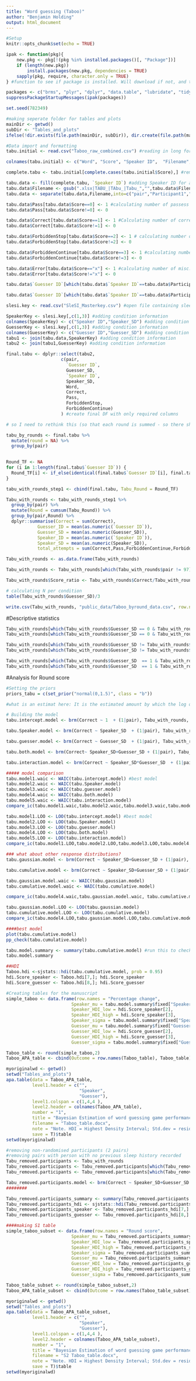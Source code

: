 ```yaml
---
title: "Word guessing (Taboo)"
author: "Benjamin Holding"
output: html_document
---
```


```r
#Setup
knitr::opts_chunk$set(echo = TRUE)

ipak <- function(pkg){
    new.pkg <- pkg[!(pkg %in% installed.packages()[, "Package"])]
    if (length(new.pkg)) 
        install.packages(new.pkg, dependencies = TRUE)
    sapply(pkg, require, character.only = TRUE)
} #function to see if package is installed. Will download if not, and then opens it.

packages <- c("brms", "plyr", "dplyr", "data.table", "lubridate", "tidyr", "xlsx", "tidyr", "apaStyle","sjstats", "BEST", "ggridges", "ggpubr", "tidybayes") #packages that are required
suppressPackageStartupMessages(ipak(packages))

set.seed(782349)

#making seperate folder for tables and plots
mainDir <- getwd()
subDir <- "Tables_and_plots"
ifelse(!dir.exists(file.path(mainDir, subDir)), dir.create(file.path(mainDir, subDir)), FALSE)
```


```r
#Data import and formatting
tabu.initial <- read.csv("Taboo_raw_combined.csv") #reading in long form data

colnames(tabu.initial) <- c("Word",	"Score", "Speaker ID",	"Filename", "Notes") #changing column names

complete.tabu <- tabu.initial[complete.cases(tabu.initial$Score),] #removing missing rows

tabu.data <- fill(complete.tabu, `Speaker ID`) #adding Speaker ID for all rows
tabu.data$Filename <- gsub(".xlsx|TABU_|TAbu_|Tabu_","",tabu.data$Filename) # changing file name to get pair identity
tabu.data <- separate(tabu.data,Filename,into=c("pair","Participant1","Participant2")) #add pair identity and seperate participant roles

tabu.data$Pass[tabu.data$Score==0] <- 1 #calculating number of passess
tabu.data$Pass[tabu.data$Score!=0] <- 0

tabu.data$Correct[tabu.data$Score==1] <- 1 #Calculating number of correct guesses
tabu.data$Correct[tabu.data$Score!=1] <- 0

tabu.data$ForbiddenStop[tabu.data$Score==2] <- 1 # calculating number of forbidden word errors
tabu.data$ForbiddenStop[tabu.data$Score!=2] <- 0

tabu.data$ForbiddenContinue[tabu.data$Score==3] <- 1 #calculating number of forbidden & cont. errors
tabu.data$ForbiddenContinue[tabu.data$Score!=3] <- 0

tabu.data$Error[tabu.data$Score=="x"] <- 1 #calculating number of misc. errors
tabu.data$Error[tabu.data$Score!="x"] <- 0

tabu.data$`Guesser ID`[which(tabu.data$`Speaker ID`==tabu.data$Participant1)] <- tabu.data$Participant2[which(tabu.data$`Speaker ID`==tabu.data$Participant1)] #specifying guesser

tabu.data$`Guesser ID`[which(tabu.data$`Speaker ID`==tabu.data$Participant2)] <- tabu.data$Participant1[which(tabu.data$`Speaker ID`==tabu.data$Participant2)] # specifying guesser

slesi.key <- read.csv("SleSI_Masterkey.csv") #open file containing sleep condition

SpeakerKey <- slesi.key[,c(1,3)] #adding condition information
colnames(SpeakerKey) <- c("Speaker ID","Speaker_SD") #adding condition information
GuesserKey <- slesi.key[,c(1,3)] #adding condition information
colnames(GuesserKey) <- c("Guesser ID","Guesser_SD") #adding condition information
tabu1 <- join(tabu.data,SpeakerKey) #adding condition information
tabu2 <- join(tabu1,GuesserKey) #adding condition information

final.tabu <- dplyr::select(tabu2,
                     c(pair,
                       `Guesser ID`,
                       Guesser_SD,
                       `Speaker ID`,
                       Speaker_SD,
                       Word,
                       Correct,
                       Pass,
                       ForbiddenStop,
                       ForbiddenContinue)
                     ) #create final DF with only required columns

# so I need to rethink this (so that each round is summed - so there should be 6 numbers per pair)

tabu_by_rounds <- final.tabu %>% 
  mutate(round = NA) %>%
  group_by(pair)
  

Round_TF <- NA
for (i in 1:length(final.tabu$`Guesser ID`)) {
  Round_TF[i] <- if_else(identical(final.tabu$`Guesser ID`[i], final.tabu$`Guesser ID`[i-1]), 0, 1)
}

tabu_with_rounds_step1 <- cbind(final.tabu, Tabu_Round = Round_TF)

Tabu_with_rounds <- tabu_with_rounds_step1 %>%
  group_by(pair) %>% 
  mutate(Round = cumsum(Tabu_Round)) %>%
  group_by(pair,Round) %>%
  dplyr::summarise(Correct = sum(Correct), 
            Guesser_ID = mean(as.numeric(`Guesser ID`)), 
            Guesser_SD = mean(as.numeric(Guesser_SD)),
            Speaker_ID = mean(as.numeric(`Speaker ID`)), 
            Speaker_SD = mean(as.numeric(Speaker_SD)),
            total_attempts = sum(Correct,Pass,ForbiddenContinue,ForbiddenContinue))

Tabu_with_rounds <- as.data.frame(Tabu_with_rounds)

Tabu_with_rounds <- Tabu_with_rounds[which(Tabu_with_rounds$pair != 97),] #removing pair with person under 18 years old. 

Tabu_with_rounds$Score_ratio <- Tabu_with_rounds$Correct/Tabu_with_rounds$total_attempts #3rd outcome variable

# calculating N per condition
table(Tabu_with_rounds$Guesser_SD)/3

write.csv(Tabu_with_rounds, "public_data/Taboo_byround_data.csv", row.names= F)
```

#Descriptive statistics
```r
Tabu_with_rounds[which(Tabu_with_rounds$Guesser_SD == 0 & Tabu_with_rounds$Speaker_SD == 0),] %>% summarise_all(mean) %>% print.data.frame()
Tabu_with_rounds[which(Tabu_with_rounds$Guesser_SD == 0 & Tabu_with_rounds$Speaker_SD == 0),] %>% summarise_all(sd) %>% print.data.frame()

Tabu_with_rounds[which(Tabu_with_rounds$Guesser_SD != Tabu_with_rounds$Speaker_SD),] %>% summarise_all(mean) %>% print.data.frame()
Tabu_with_rounds[which(Tabu_with_rounds$Guesser_SD != Tabu_with_rounds$Speaker_SD),] %>% summarise_all(sd) %>% print.data.frame()

Tabu_with_rounds[which(Tabu_with_rounds$Guesser_SD  == 1 & Tabu_with_rounds$Speaker_SD == 1),] %>% summarise_all(mean) %>% print.data.frame()
Tabu_with_rounds[which(Tabu_with_rounds$Guesser_SD  == 1 & Tabu_with_rounds$Speaker_SD == 1),] %>% summarise_all(sd) %>% print.data.frame()
```

#Analysis for Round score
```r

#Setting the priors
priors_tabu = c(set_prior("normal(0,1.5)", class = "b"))

#what is an estimat here: It is the estimated amount by which the log odds of the DV (score) would increase if IV (Sleepdep) were one unit higher.

# Building the model
tabu.intercept.model <- brm(Correct ~ 1  + (1|pair), Tabu_with_rounds, sample_prior = T, cores = 4,family = poisson())

tabu.Speaker.model <- brm(Correct ~ Speaker_SD  + (1|pair), Tabu_with_rounds,prior=priors_tabu, sample_prior = T, cores = 4,family = poisson())

tabu.guesser.model <- brm(Correct ~ Guesser_SD  + (1|pair), Tabu_with_rounds,prior=priors_tabu, sample_prior = T, cores = 4,family = poisson())

tabu.both.model <- brm(Correct~ Speaker_SD+Guesser_SD + (1|pair), Tabu_with_rounds,prior=priors_tabu, sample_prior = T, cores = 4,family = poisson())

tabu.interaction.model <- brm(Correct ~ Speaker_SD*Guesser_SD  + (1|pair), Tabu_with_rounds,prior=priors_tabu, sample_prior = T, cores = 4,family = poisson())

##### model comparison
tabu.model1.waic <- WAIC(tabu.intercept.model) #best model
tabu.model2.waic <- WAIC(tabu.Speaker.model)
tabu.model3.waic <- WAIC(tabu.guesser.model)
tabu.model4.waic <- WAIC(tabu.both.model) 
tabu.model5.waic <- WAIC(tabu.interaction.model)
compare_ic(tabu.model1.waic,tabu.model2.waic,tabu.model3.waic,tabu.model4.waic,tabu.model5.waic) 

tabu.model1.LOO <- LOO(tabu.intercept.model) #best model
tabu.model2.LOO <- LOO(tabu.Speaker.model) 
tabu.model3.LOO <- LOO(tabu.guesser.model)
tabu.model4.LOO <- LOO(tabu.both.model) 
tabu.model5.LOO <- LOO(tabu.interaction.model)
compare_ic(tabu.model1.LOO,tabu.model2.LOO,tabu.model3.LOO,tabu.model4.LOO,tabu.model5.LOO) #same again here

### what about other response distributions?
tabu.gaussian.model <- brm(Correct ~ Speaker_SD+Guesser_SD + (1|pair), Tabu_with_rounds,prior=priors_tabu, sample_prior = T, cores = 4,family = gaussian)

tabu.cumulative.model <- brm(Correct ~ Speaker_SD+Guesser_SD + (1|pair), Tabu_with_rounds,prior=priors_tabu, sample_prior = T, cores = 4,family = cumulative)

tabu.gaussian.model.waic <- WAIC(tabu.gaussian.model) 
tabu.cumulative.model.waic <- WAIC(tabu.cumulative.model) 

compare_ic(tabu.model4.waic,tabu.gaussian.model.waic, tabu.cumulative.model.waic) #cumulative is best

tabu.gaussian.model.LOO <- LOO(tabu.gaussian.model) 
tabu.cumulative.model.LOO <- LOO(tabu.cumulative.model) 
compare_ic(tabu.model4.LOO,tabu.gaussian.model.LOO,tabu.cumulative.model.LOO) #cumulative is best

####best model 
plot(tabu.cumulative.model)
pp_check(tabu.cumulative.model)

tabu.model.summary <- summary(tabu.cumulative.model) #run this to check the parameter estimates
tabu.model.summary

##HDI
Taboo.hdi <-sjstats::hdi(tabu.cumulative.model, prob = 0.95)
hdi.Score_speaker <- Taboo.hdi[7,]; hdi.Score_speaker
hdi.Score_guesser <- Taboo.hdi[8,]; hdi.Score_guesser
```


```r
#Creating tables for the manuscript
simple_taboo <- data.frame(row.names = "Percentage change",
                         Speaker_mu = tabu.model.summary$fixed["Speaker_SD",1],
                         Speaker_HDI_low = hdi.Score_speaker[2],
                         Speaker_HDI_high = hdi.Score_speaker[3],
                         Speaker_sigma = tabu.model.summary$fixed["Speaker_SD",2],
                         Guesser_mu = tabu.model.summary$fixed["Guesser_SD",1],
                         Guesser_HDI_low = hdi.Score_guesser[2],
                         Guesser_HDI_high = hdi.Score_guesser[3],
                         Guesser_sigma = tabu.model.summary$fixed["Guesser_SD",2])

Taboo_table <- round(simple_taboo,2)
Taboo_APA_table <- cbind(Outcome = row.names(Taboo_table), Taboo_table)

myoriginalwd <- getwd()
setwd("Tables_and_plots")
apa.table(data = Taboo_APA_table,
          level1.header = c("",
                            "Speaker", 
                            "Guesser"),
          level1.colspan = c(1,4,4 ),
          level2.header = colnames(Taboo_APA_table),
          number = "1",
          title = "Bayesian Estimation of word guessing game performance",
          filename = "Taboo_table.docx",
          note = "Note. HDI = Highest Density Interval; Std.dev = residual standard deviation",
          save = T)$table
setwd(myoriginalwd)
```

```r
#removing non-randomised participants (2 pairs)
#removing pairs with person with no previous sleep history recorded
Tabu_removed.participants <- Tabu_with_rounds 
Tabu_removed.participants <- Tabu_removed.participants[which(Tabu_removed.participants$pair != 9),] #removing pair with 118
Tabu_removed.participants <- Tabu_removed.participants[which(Tabu_removed.participants$pair != 72),] #removing pair with 673

Tabu_removed.participants.model <- brm(Correct ~ Speaker_SD+Guesser_SD + (1|pair), Tabu_removed.participants,prior=priors_tabu, sample_prior = T, cores = 4,family = cumulative)
########

Tabu_removed.participants_summary <- summary(Tabu_removed.participants.model)
Tabu_removed.participants_hdi <- sjstats::hdi(Tabu_removed.participants.model, prob = 0.95)
Tabu_removed.participants_speaker <- Tabu_removed.participants_hdi[7,]
Tabu_removed.participants_guesser <- Tabu_removed.participants_hdi[8,]

####making S1 table
simple_taboo_subset <- data.frame(row.names = "Round score",
                         Speaker_mu = Tabu_removed.participants_summary$fixed["Speaker_SD",1],
                         Speaker_HDI_low = Tabu_removed.participants_speaker[2],
                         Speaker_HDI_high = Tabu_removed.participants_speaker[3],
                         Speaker_sigma = Tabu_removed.participants_summary$fixed["Speaker_SD",2],
                         Guesser_mu = Tabu_removed.participants_summary$fixed["Guesser_SD",1],
                         Guesser_HDI_low = Tabu_removed.participants_guesser[2],
                         Guesser_HDI_high = Tabu_removed.participants_guesser[3],
                         Guesser_sigma = Tabu_removed.participants_summary$fixed["Guesser_SD",2])

Taboo_table_subset <- round(simple_taboo_subset,2)
Taboo_APA_table_subset <- cbind(Outcome = row.names(Taboo_table_subset), Taboo_table_subset)

myoriginalwd <- getwd()
setwd("Tables_and_plots")
apa.table(data = Taboo_APA_table_subset,
          level1.header = c("",
                            "Speaker", 
                            "Guesser"),
          level1.colspan = c(1,4,4 ),
          level2.header = colnames(Taboo_APA_table_subset),
          number = "1",
          title = "Bayesian Estimation of word guessing game performance",
          filename = "S2 Taboo_table.docx",
          note = "Note. HDI = Highest Density Interval; Std.dev = residual standard deviation",
          save = T)$table
setwd(myoriginalwd)
```

